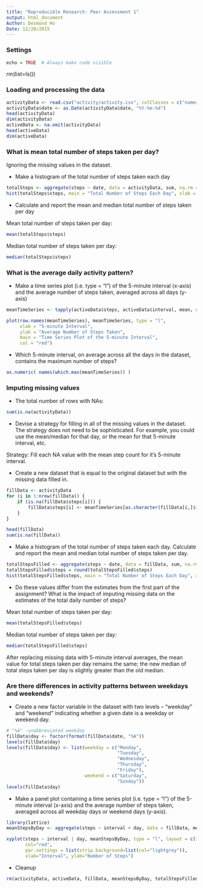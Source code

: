 ```yaml
---
title: "Reproducible Research: Peer Assessment 1"
output: html_document
Author: Desmond Ho
Date: 12/20/2015
---
```


### Settings
```r
echo = TRUE  # Always make code visible
```

rm(list=ls())

### Loading and processing the data
```r
activityData <- read.csv("activity/activity.csv", colClasses = c("numeric", "Date", "numeric"))
activityData$date <- as.Date(activityData$date, "%Y-%m-%d")
head(activityData)
dim(activityData)
activeData <- na.omit(activityData)
head(activeData)
dim(activeData)
```

### What is mean total number of steps taken per day?
Ignoring the missing values in the dataset.

* Make a histogram of the total number of steps taken each day  
```r
totalSteps <- aggregate(steps ~ date, data = activityData, sum, na.rm = TRUE)
hist(totalSteps$steps, main = "Total Number of Steps Each Day", xlab = "Steps", col = "red")
```

* Calculate and report the mean and median total number of steps taken per day

Mean total number of steps taken per day:
```r
mean(totalSteps$steps)
```

Median total number of steps taken per day:
```r
median(totalSteps$steps)
```

### What is the average daily activity pattern?
* Make a time series plot (i.e. type = "l") of the 5-minute interval (x-axis) and the average number of steps taken, averaged across all days (y-axis)

```r
meanTimeSeries <- tapply(activeData$steps, activeData$interval, mean, na.rm = TRUE)

plot(row.names(meanTimeSeries), meanTimeSeries, type = "l", 
     xlab = "5-minute Interval",
     ylab = "Average Number of Steps Taken", 
     main = "Time Series Plot of the 5-minute Interval", 
     col = "red")
```

* Which 5-minute interval, on average across all the days in the dataset, contains the maximum number of steps?
```r
as.numeric( names(which.max(meanTimeSeries)) )
```

### Imputing missing values
* The total number of rows with NAs:

```r
sum(is.na(activityData))
```

* Devise a strategy for filling in all of the missing values in the dataset. The strategy does not need to be sophisticated. For example, you could use the mean/median for that day, or the mean for that 5-minute interval, etc.

Strategy: Fill each NA value with the mean step count for it's 5-minute interval.

* Create a new dataset that is equal to the original dataset but with the missing data filled in.

```r
fillData <- activityData 
for (i in 1:nrow(fillData)) {
    if (is.na(fillData$steps[i])) {
        fillData$steps[i] <- meanTimeSeries[as.character(fillData[i,]$interval)] 
    }
}

head(fillData)
sum(is.na(fillData))
```

* Make a histogram of the total number of steps taken each day. Calculate and report the mean and median total number of steps taken per day. 

```r
totalStepsFilled <- aggregate(steps ~ date, data = fillData, sum, na.rm = TRUE)
totalStepsFilled$steps = round(totalStepsFilled$steps)
hist(totalStepsFilled$steps, main = "Total Number of Steps Each Day", xlab = "Steps", col = "red")
```

* Do these values differ from the estimates from the first part of the assignment? What is the impact of imputing missing data on the estimates of the total daily number of steps?

Mean total number of steps taken per day:
```r
mean(totalStepsFilled$steps)
```

Median total number of steps taken per day:
```r
median(totalStepsFilled$steps)
```

After replacing missing data with 5-minute interval averages, the mean value for total steps taken per day remains the same; the new median of total steps taken per day is slightly greater than the old median. 

### Are there differences in activity patterns between weekdays and weekends?

* Create a new factor variable in the dataset with two levels -- "weekday" and "weekend" indicating whether a given date is a weekday or weekend day.

```r
# "%A" -unabbreviated weekday
fillData$day <- factor(format(fillData$date, "%A"))
levels(fillData$day)
levels(fillData$day) <- list(weekday = c("Monday", 
                                         "Tuesday",
                                         "Wednesday", 
                                         "Thursday", 
                                         "Friday"),
                             weekend = c("Saturday", 
                                         "Sunday"))
levels(fillData$day)
```

* Make a panel plot containing a time series plot (i.e. type = "l") of the 5-minute interval (x-axis) and the average number of steps taken, averaged across all weekday days or weekend days (y-axis).

```r
library(lattice)
meanStepsByDay <- aggregate(steps ~ interval + day, data = fillData, mean)

xyplot(steps ~ interval | day, meanStepsByDay, type = "l", layout = c(1, 2), 
       col="red",
       par.settings = list(strip.background=list(col="lightgrey")),
       xlab="Interval", ylab="Number of Steps")
```

* Cleanup
```r
rm(activityData, activeData, fillData, meanStepsByDay, totalStepsFilled, meanTimeSeries, totalSteps)
```   